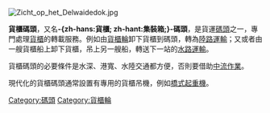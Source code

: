 {{Multiple issues|
{{expand|time=2011-09-16T01:31:25+00:00}}
{{unreferenced|time=2009-1-28}}
}}
{{noteTA
|1=zh-hans:集装箱; zh-hant:貨櫃;
}}
[[File:Zicht_op_het_Delwaidedok.jpg|thumb]]
{{commonscat|Container terminals}}

'''貨櫃碼頭'''，又名'''-{zh-hans:貨櫃; zh-hant:集裝箱;}-碼頭'''，是貨運[[碼頭|碼頭]]之一，專門處理[[貨櫃|貨櫃]]的轉載服務。例如由[[貨櫃輪|貨櫃輪]]卸下貨櫃到碼頭，轉為[[陸路運輸|陸路運輸]]；又或者由一艘貨櫃船上卸下貨櫃，吊上另一艘船，轉送下一站的[[水路運輸|水路運輸]]。

貨櫃碼頭的必要條件是水深、港寬、水陸交通都方便，否則要借助[[中流作業|中流作業]]。

現代化的貨櫃碼頭通常設置有專用的貨櫃吊機，例如[[橋式起重機|橋式起重機]]。

{{Authority control}}
[[Category:碼頭|Category:碼頭]]
[[Category:貨櫃輪|Category:貨櫃輪]]